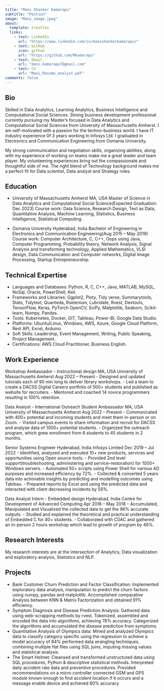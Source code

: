 ```yaml
---
title: "Mani Shanker Kamarapu"
subtitle: "Postion"
image: "Mani_image.jpeg"
about:
  template: trestles
  links:
    - text: LinkedIn
      url: "https://www.linkedin.com/in/manishankerkamarapu/"
    - text: GitHub
      icon: github
      url: "https://github.com/Mkamarapu"
    - text: Email
      url: "mani.kamarapu7@gmail.com"
    - text: CV
      url: "Mani_Resume_analyst.pdf"
comments: false
---
```

::: {.column-page}

## Bio

Skilled in Data Analytics, Learning Analytics, Business Intelligence and Computational Social Sciences. Strong business development professional currently pursuing my Master's focused in Data Analytics and Computational Social Sciences from University of Massachusetts Amherst. I am self-motivated with a passion for the techno-business world. I have IT industry experience 0f 3 years working in Infosys Ltd. I graduated in Electronics and Communication Engineering from Osmania University. 

My strong communication and negotiation skills, organizing abilities, along with my experience of working on teams make me a great leader and team player. My volunteering experiences bring out the compassionate and thoughtful side of me. The right blend of Technology background makes me a perfect fit for Data scientist, Data analyst and Strategy roles.

## Education

- University of Massachusetts Amherst MA, USA
Master of Science in Data Analytics and Computational Social Science(Expected Graduation: Dec 2023)
Course work: Data Science, Research Design, Text as Data, Quantitative Analysis, Machine Learning, Statistics, Business Intelligence, Statistical Computing.

- Osmania University Hyderabad, India
Bachelor of Engineering in Electronics and Communication Engineering(Aug 2015 – May 2019)
Course work: Computer Architecture, C, C++, Oops using Java, Computer Programming, Probability theory, Network Analysis, Signal Analysis and transforming technology, Applied Mathematics, VLSI design, Data Communication and Computer networks, Digital Image Processing, Startup Entrepreneurship.

## Technical Expertise

- Languages and Databases: Python, R, C, C++, Java, MATLAB, MySQL, NoSql, Oracle, PowerShell, Keil.
- Frameworks and Libraries: Ggplot2, Ploty, Tidy verse, Summarytools, Stats, Tidytext, Quanteda, Rselenium, Lubridate, Rvest, Devtools, TensorFlow, Keras, PyTorch OpenCV, SciPy, Matplotlib, Seaborn, Scikit-learn, Numpy, Pandas.
- Tools: Kubernetes, Docker, GIT, Tableau, Power-BI, Google Data Studio.
- Platforms: Ubuntu/Linux, Windows, AWS, Azure, Google Cloud Platform, Rest API, Excel, Arduino.
- Soft Skills: Leadership, Event Management, Writing, Public Speaking, Project Management.
- Certifications: AWS Cloud Practitioner, Business English.

## Work Experience

Workshop Ambassador - Instructional design MA, USA
University of Massachusetts Amherst Aug 2022 – Present
- Designed and updated tutorials each of 90 min long to deliver library workshops.
- Led a team to create a DACSS Digital Careers portfolio of 500+ students and published as website for recruiters.
- Mentored and coached 14 novice programmers resulting in 100% retention.

 Data Analyst - International Outreach Student Ambassador MA, USA
University of Massachusetts Amherst Aug 2022 – Present
- Communicated with 400+ potential and incoming students and meet them in-person or on Zoom.
- Visited campus events to share information and recruit for DACSS and analyse data of 1000+ potential students.
- Organized the outreach program, which grew enrollment from 6 students to 45 students in 2 months.

Senior Systems Engineer Hyderabad, India
Infosys Limited Dec 2019 – Jul 2022
- Identified, analyzed and executed 10+ new products, services and opportunities using Open source tools.
- Provided 2nd level support(troubleshooting, administering and service-restoration) for 1000+ Windows servers.
- Automated 50+ scripts using Power Shell for various AD purposes and increased efficiency by 72%.
- Collected & converted 5 years data into actionable insights by predicting and modelling outcomes using Tableau.
- Prepared reports by Excel and using the predicted data and interacted with client decreasing incidents by 56%.

Data Analyst Intern - Embedded design Hyderabad, India
Centre for Development of Advanced Computing Apr 2018 – May 2018
- Accumulated, Manipulated and Visualized the collected data to get the 96% accurate outputs.
- Studied and explained the theoretical and practical understanding of Embedded C for 40+ students.
- Collaborated with CDAC and gathered an in-person 2 hours workshop which lead to growth of program by 46%.

## Research Interests

My research interests are at the intersection of Analytics, Data visualization and exploratory analysis, Statistics and NLP.

## Projects

- Bank Customer Churn Prediction and Factor Classification: Implemented exploratory data analysis, manipulation to predict the churn factors using numpy, pandas and matplotlib. Accomplished comparative Analysis between KNN & Matrix Factorization and obtained 91% efficiency.
- Symptom Diagnosis and Disease Prediction Analysis: Gathered data using web-scrapping methods by rvest. Tokenized, assembled and encoded the data into algorithms, achieving 78% accuracy. Categorized the algorithms and accumulated the disease prediction from symptoms.
- Quantitative Analysis of Olympics data: Mined and analyzed Olympics data to classify category specific using the regression to achieve a model accuracy of 84% performed data wrangling techniques, combining multiple flat files using SQL joins, imputing missing values and statistical analysis.
- The Smart Helmet: Cleansed and transformed unstructured data using SQL procedures, Python & descriptive statistical methods. Interpreted daily accident rate data and preventive procedures. Provided recommendations on a micro controller connected GSM and GPS module known enough to find accident location if it occurs and a message enable device and achieved 80% accuracy

:::

